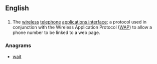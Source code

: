 ==English==

==={{abbreviation-old|en}}===
{{head|en}}

# The [[wireless]] [[telephone]] [[applications interface]]; a protocol used in conjunction with the Wireless Application Protocol ([[WAP]]) to allow a phone number to be linked to a web page.

===Anagrams===
* [[wait#English|wait]]
